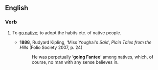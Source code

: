 ==English==
{{rfe|en}}
===Verb===
{{en-verb|goes Fantee|going Fantee|went Fantee|gone Fantee}}

# {{lb|en|archaic}} To [[go native]]; to adopt the habits etc. of native people.
#* '''1888''', Rudyard Kipling, ‘Miss Youghal's ''Sais''’, ''Plain Tales from the Hills'' (Folio Society 2007, p. 24)
#*: He was perpetually ‘'''going Fantee'''’ among natives, which, of course, no man with any sense believes in.